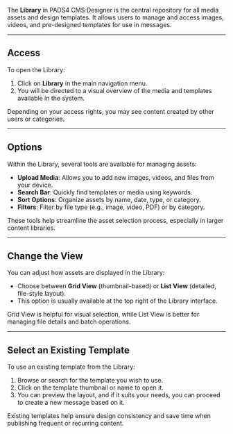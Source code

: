 The **Library** in PADS4 CMS Designer is the central repository for all media assets and design templates. It allows users to manage and access images, videos, and pre-designed templates for use in messages.

---

## Access

To open the Library:

1. Click on **Library** in the main navigation menu.
2. You will be directed to a visual overview of the media and templates available in the system.

Depending on your access rights, you may see content created by other users or categories.

---

## Options

Within the Library, several tools are available for managing assets:

- **Upload Media**: Allows you to add new images, videos, and files from your device.
- **Search Bar**: Quickly find templates or media using keywords.
- **Sort Options**: Organize assets by name, date, type, or category.
- **Filters**: Filter by file type (e.g., image, video, PDF) or by category.

These tools help streamline the asset selection process, especially in larger content libraries.

---

## Change the View

You can adjust how assets are displayed in the Library:

- Choose between **Grid View** (thumbnail-based) or **List View** (detailed, file-style layout).
- This option is usually available at the top right of the Library interface.

Grid View is helpful for visual selection, while List View is better for managing file details and batch operations.

---

## Select an Existing Template

To use an existing template from the Library:

1. Browse or search for the template you wish to use.
2. Click on the template thumbnail or name to open it.
3. You can preview the layout, and if it suits your needs, you can proceed to create a new message based on it.

Existing templates help ensure design consistency and save time when publishing frequent or recurring content.
